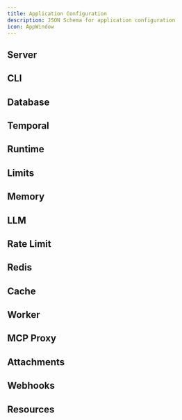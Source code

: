 ```yaml
---
title: Application Configuration
description: JSON Schema for application configuration
icon: AppWindow
---
```



## Server

<SchemaParams
  schema={serverSchema}
  title="Schema Definition"
  collapsible={true}
  defaultExpanded={true}
  paramType="path"
/>

## CLI

<SchemaParams
  schema={cliSchema}
  title="Schema Definition"
  collapsible={true}
  defaultExpanded={true}
  paramType="path"
/>

## Database

<SchemaParams
  schema={databaseSchema}
  title="Schema Definition"
  collapsible={true}
  defaultExpanded={true}
  paramType="path"
/>

## Temporal

<SchemaParams
  schema={temporalSchema}
  title="Schema Definition"
  collapsible={true}
  defaultExpanded={true}
  paramType="path"
/>

## Runtime

<SchemaParams
  schema={runtimeSchema}
  title="Schema Definition"
  collapsible={true}
  defaultExpanded={true}
  paramType="path"
/>

## Limits

<SchemaParams
  schema={limitsSchema}
  title="Schema Definition"
  collapsible={true}
  defaultExpanded={true}
  paramType="path"
/>

## Memory

<SchemaParams
  schema={memorySchema}
  title="Schema Definition"
  collapsible={true}
  defaultExpanded={true}
  paramType="path"
/>

## LLM

<SchemaParams
  schema={llmSchema}
  title="Schema Definition"
  collapsible={true}
  defaultExpanded={true}
  paramType="path"
/>

## Rate Limit

<SchemaParams
  schema={ratelimitSchema}
  title="Schema Definition"
  collapsible={true}
  defaultExpanded={true}
  paramType="path"
/>

## Redis

<SchemaParams
  schema={redisSchema}
  title="Schema Definition"
  collapsible={true}
  defaultExpanded={true}
  paramType="path"
/>

## Cache

<SchemaParams
  schema={cacheSchema}
  title="Schema Definition"
  collapsible={true}
  defaultExpanded={true}
  paramType="path"
/>

## Worker

<SchemaParams
  schema={workerSchema}
  title="Schema Definition"
  collapsible={true}
  defaultExpanded={true}
  paramType="path"
/>

## MCP Proxy

<SchemaParams
  schema={mcpproxySchema}
  title="Schema Definition"
  collapsible={true}
  defaultExpanded={true}
  paramType="path"
/>

## Attachments

<SchemaParams
  schema={attachmentsSchema}
  title="Schema Definition"
  collapsible={true}
  defaultExpanded={true}
  paramType="path"
/>

## Webhooks

<SchemaParams
  schema={webhooksSchema}
  title="Schema Definition"
  collapsible={true}
  defaultExpanded={true}
  paramType="path"
/>

## Resources

<ReferenceCardList>
  <ReferenceCard
    title="JSON Schema Specification"
    description="Official JSON Schema documentation and specification"
    href="https://json-schema.org/"
    icon="FileText"
  />
  <ReferenceCard
    title="JSON Schema Validator"
    description="Online tool for validating JSON schemas"
    href="https://www.jsonschemavalidator.net/"
    icon="CheckCircle"
  />
</ReferenceCardList>
